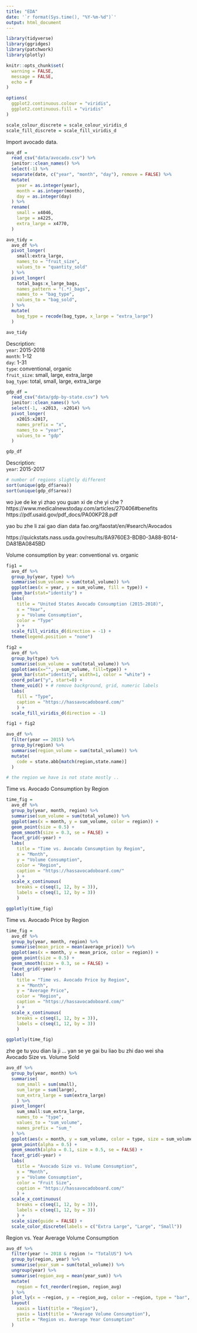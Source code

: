 ```yaml
---
title: "EDA"
date: '`r format(Sys.time(), "%Y-%m-%d")`'
output: html_document
---
```


```r
library(tidyverse)
library(ggridges)
library(patchwork)
library(plotly)

knitr::opts_chunk$set(
  warning = FALSE,
  message = FALSE,
  echo = F
)

options(
  ggplot2.continuous.colour = "viridis",
  ggplot2.continuous.fill = "viridis"
)

scale_colour_discrete = scale_colour_viridis_d
scale_fill_discrete = scale_fill_viridis_d
```

Import avocado data. 
```r
avo_df = 
  read_csv("data/avocado.csv") %>% 
  janitor::clean_names() %>% 
  select(-1) %>% 
  separate(date, c("year", "month", "day"), remove = FALSE) %>% 
  mutate(
    year = as.integer(year),
    month = as.integer(month),
    day = as.integer(day)
  ) %>% 
  rename(
    small = x4046,
    large = x4225,
    extra_large = x4770,
  ) 

avo_tidy = 
  avo_df %>% 
  pivot_longer(
    small:extra_large,
    names_to = "fruit_size",
    values_to = "quantity_sold"
  ) %>% 
  pivot_longer(
    total_bags:x_large_bags,
    names_pattern = "(.*)_bags",
    names_to = "bag_type",
    values_to = "bag_sold",
  ) %>% 
  mutate(
    bag_type = recode(bag_type, x_large = "extra_large")
  )

avo_tidy
```

Description: \
`year`: 2015-2018 \
`month`: 1-12 \
`day`: 1-31 \
`type`: conventional, organic \
`fruit_size`: small, large, extra_large \
`bag_type`: total, small, large, extra_large \

```r
gdp_df = 
  read_csv("data/gdp-by-state.csv") %>% 
  janitor::clean_names() %>% 
  select(-1, -x2013, -x2014) %>% 
  pivot_longer(
    x2015:x2017,
    names_prefix = "x",
    names_to = "year",
    values_to = "gdp"
  )

gdp_df
```

Description: \
`year`: 2015-2017 \

```r
# number of regions slightly different  
sort(unique(gdp_df$area))
sort(unique(gdp_df$area))
```

wo jue de ke yi zhao you guan xi de che yi che ?
https://www.medicalnewstoday.com/articles/270406#benefits
https://pdf.usaid.gov/pdf_docs/PA00KP28.pdf

yao bu zhe li zai gao dian data 
fao.org/faostat/en/#search/Avocados


https://quickstats.nass.usda.gov/results/8A9760E3-BDB0-3A88-B014-DA81BA0845BD

Volume consumption by year: conventional vs. organic
```r
fig1 = 
  avo_df %>% 
  group_by(year, type) %>% 
  summarise(sum_volume = sum(total_volume)) %>% 
  ggplot(aes(x = year, y = sum_volume, fill = type)) +
  geom_bar(stat="identity") +
  labs(
    title = "United States Avocado Consumption (2015-2018)",
    x = "Year",
    y = "Volume Consumption",
    color = "Type"
    ) + 
  scale_fill_viridis_d(direction = -1) +
  theme(legend.position = "none")

fig2 =
  avo_df %>% 
  group_by(type) %>% 
  summarise(sum_volume = sum(total_volume)) %>%
  ggplot(aes(x="", y=sum_volume, fill=type)) +
  geom_bar(stat="identity", width=1, color = "white") +
  coord_polar("y", start=0) +
  theme_void() + # remove background, grid, numeric labels
  labs(
    fill = "Type",
    caption = "https://hassavocadoboard.com/"
    ) +
  scale_fill_viridis_d(direction = -1)

fig1 + fig2
```


```r
avo_df %>% 
  filter(year == 2015) %>% 
  group_by(region) %>% 
  summarise(region_volume = sum(total_volume)) %>% 
  mutate(
    code = state.abb[match(region,state.name)] 
  ) 

# the region we have is not state mostly ..
```

Time vs. Avocado Consumption by Region
```r
time_fig = 
  avo_df %>% 
  group_by(year, month, region) %>% 
  summarise(sum_volume = sum(total_volume)) %>% 
  ggplot(aes(x = month, y = sum_volume, color = region)) +
  geom_point(size = 0.5) +
  geom_smooth(size = 0.3, se = FALSE) + 
  facet_grid(~year) +
  labs(
    title = "Time vs. Avocado Consumption by Region",
    x = "Month",
    y = "Volume Consumption",
    color = "Region",
    caption = "https://hassavocadoboard.com/"
    ) + 
  scale_x_continuous(
    breaks = c(seq(1, 12, by = 3)),
    labels = c(seq(1, 12, by = 3))
    ) 

ggplotly(time_fig)
```

Time vs. Avocado Price by Region
```r
time_fig = 
  avo_df %>% 
  group_by(year, month, region) %>% 
  summarise(mean_price = mean(average_price)) %>% 
  ggplot(aes(x = month, y = mean_price, color = region)) +
  geom_point(size = 0.5) +
  geom_smooth(size = 0.3, se = FALSE) + 
  facet_grid(~year) +
  labs(
    title = "Time vs. Avocado Price by Region",
    x = "Month",
    y = "Average Price",
    color = "Region",
    caption = "https://hassavocadoboard.com/"
    ) + 
  scale_x_continuous(
    breaks = c(seq(1, 12, by = 3)),
    labels = c(seq(1, 12, by = 3))
    ) 

ggplotly(time_fig)
```

zhe ge tu you dian la ji ... yan se ye gai bu liao bu zhi dao wei sha\
Avocado Size vs. Volume Sold
```r
avo_df %>% 
  group_by(year, month) %>% 
  summarise(
    sum_small = sum(small),
    sum_large = sum(large),
    sum_extra_large = sum(extra_large)
    ) %>% 
  pivot_longer(
    sum_small:sum_extra_large,
    names_to = "type",
    values_to = "sum_volume",
    names_prefix = "sum_"
  ) %>% 
  ggplot(aes(x = month, y = sum_volume, color = type, size = sum_volume)) + 
  geom_point(alpha = 0.5) +
  geom_smooth(alpha = 0.1, size = 0.5, se = FALSE) +
  facet_grid(~year) +
  labs(
    title = "Avocado Size vs. Volume Consumption",
    x = "Month",
    y = "Volume Consumption",
    color = "Fruit Size",
    caption = "https://hassavocadoboard.com/"
    ) + 
  scale_x_continuous(
    breaks = c(seq(1, 12, by = 3)),
    labels = c(seq(1, 12, by = 3))
    ) +
  scale_size(guide = FALSE) +
  scale_color_discrete(labels = c("Extra Large", "Large", "Small"))

```

Region vs. Year Average Volume Consumption
```r
avo_df %>% 
  filter(year != 2018 & region != "TotalUS") %>% 
  group_by(region, year) %>% 
  summarise(year_sum = sum(total_volume)) %>% 
  ungroup(year) %>% 
  summarise(region_avg = mean(year_sum)) %>% 
  mutate(
    region = fct_reorder(region, region_avg) 
  ) %>% 
  plot_ly(x = ~region, y = ~region_avg, color = ~region, type = "bar", colors = "viridis") %>%
  layout(
    xaxis = list(title = "Region"),
    yaxis = list(title = "Average Volume Consumption"),
    title = "Region vs. Average Year Consumption"
  )
```


